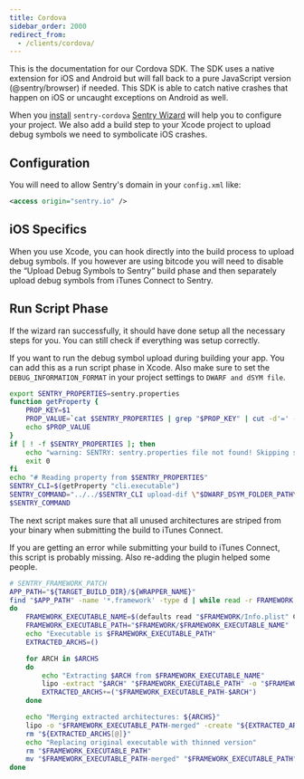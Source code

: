 ```yaml
---
title: Cordova
sidebar_order: 2000
redirect_from:
  - /clients/cordova/
---
```


This is the documentation for our Cordova SDK. The SDK uses a native extension for iOS and Android but will fall back to a pure JavaScript version (@sentry/browser) if needed.
This SDK is able to catch native crashes that happen on iOS or uncaught exceptions on Android as well.

When you [install](/error-reporting/quickstart/?platform=cordova) `sentry-cordova`
[Sentry Wizard](https://github.com/getsentry/sentry-wizard) will help you to configure your project. We also add a build step to your Xcode project to upload debug symbols we need to symbolicate iOS crashes.

## Configuration

You will need to allow Sentry's domain in your `config.xml` like:

```xml
<access origin="sentry.io" />
```

## iOS Specifics

When you use Xcode, you can hook directly into the build process to upload debug symbols. If you however are using bitcode you will need to disable the “Upload Debug Symbols to Sentry” build phase and then separately upload debug symbols from iTunes Connect to Sentry.

## Run Script Phase

If the wizard ran successfully, it should have done setup all the necessary steps for you. You can still check if everything was setup correctly.

If you want to run the debug symbol upload during building your app. You can add this as a run script phase in Xcode. Also make sure to set the `DEBUG_INFORMATION_FORMAT` in your project settings to `DWARF and dSYM file`.

```bash
export SENTRY_PROPERTIES=sentry.properties
function getProperty {
    PROP_KEY=$1
    PROP_VALUE=`cat $SENTRY_PROPERTIES | grep "$PROP_KEY" | cut -d'=' -f2`
    echo $PROP_VALUE
}
if [ ! -f $SENTRY_PROPERTIES ]; then
    echo "warning: SENTRY: sentry.properties file not found! Skipping symbol upload."
    exit 0
fi
echo "# Reading property from $SENTRY_PROPERTIES"
SENTRY_CLI=$(getProperty "cli.executable")
SENTRY_COMMAND="../../$SENTRY_CLI upload-dif \"$DWARF_DSYM_FOLDER_PATH\""
$SENTRY_COMMAND
```

The next script makes sure that all unused architectures are striped from your binary when submitting the build to iTunes Connect.

If you are getting an error while submitting your build to iTunes Connect, this script is probably missing. Also re-adding the plugin helped some people.

```bash
# SENTRY_FRAMEWORK_PATCH
APP_PATH="${TARGET_BUILD_DIR}/${WRAPPER_NAME}"
find "$APP_PATH" -name '*.framework' -type d | while read -r FRAMEWORK
do
    FRAMEWORK_EXECUTABLE_NAME=$(defaults read "$FRAMEWORK/Info.plist" CFBundleExecutable)
    FRAMEWORK_EXECUTABLE_PATH="$FRAMEWORK/$FRAMEWORK_EXECUTABLE_NAME"
    echo "Executable is $FRAMEWORK_EXECUTABLE_PATH"
    EXTRACTED_ARCHS=()

    for ARCH in $ARCHS
    do
        echo "Extracting $ARCH from $FRAMEWORK_EXECUTABLE_NAME"
        lipo -extract "$ARCH" "$FRAMEWORK_EXECUTABLE_PATH" -o "$FRAMEWORK_EXECUTABLE_PATH-$ARCH"
        EXTRACTED_ARCHS+=("$FRAMEWORK_EXECUTABLE_PATH-$ARCH")
    done

    echo "Merging extracted architectures: ${ARCHS}"
    lipo -o "$FRAMEWORK_EXECUTABLE_PATH-merged" -create "${EXTRACTED_ARCHS[@]}"
    rm "${EXTRACTED_ARCHS[@]}"
    echo "Replacing original executable with thinned version"
    rm "$FRAMEWORK_EXECUTABLE_PATH"
    mv "$FRAMEWORK_EXECUTABLE_PATH-merged" "$FRAMEWORK_EXECUTABLE_PATH"
done
```
